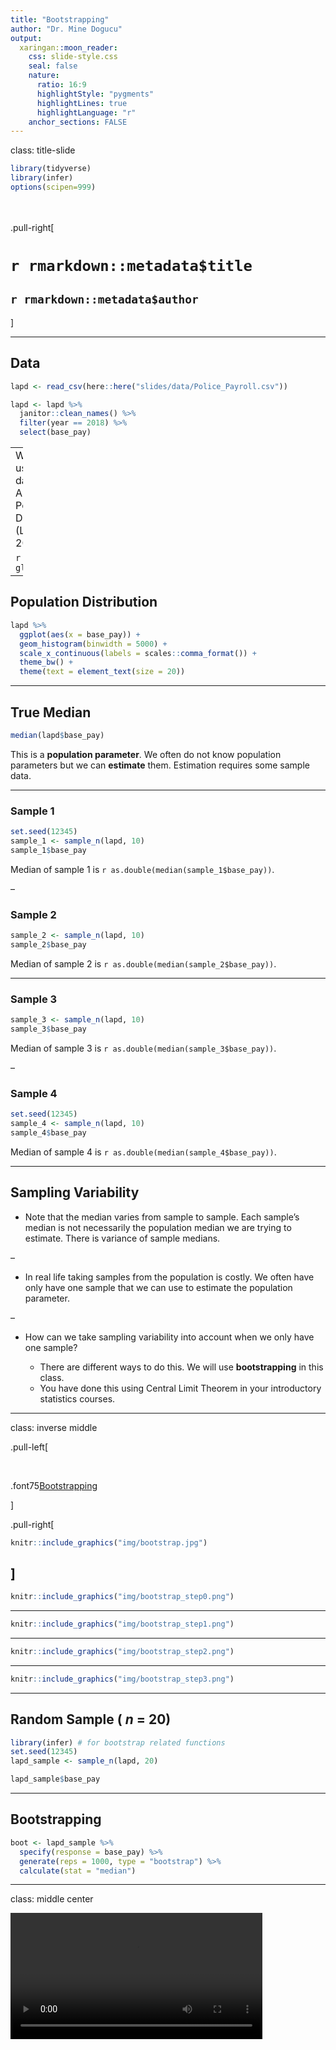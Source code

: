 ```yaml
---
title: "Bootstrapping"
author: "Dr. Mine Dogucu"
output: 
  xaringan::moon_reader:
    css: slide-style.css
    seal: false
    nature:
      ratio: 16:9
      highlightStyle: "pygments"
      highlightLines: true
      highlightLanguage: "r"
    anchor_sections: FALSE
---
```


class: title-slide

```r
library(tidyverse)
library(infer)
options(scipen=999)

```


<br>
<br>
.pull-right[ 

# `r rmarkdown::metadata$title`
## `r rmarkdown::metadata$author`
]

---

## Data

```r
lapd <- read_csv(here::here("slides/data/Police_Payroll.csv"))
```


```r
lapd <- lapd %>% 
  janitor::clean_names() %>% 
  filter(year == 2018) %>% 
  select(base_pay)
```

--
We will be using payroll data from Los Angeles Police Department (LAPD) from 2018.


```r
glimpse(lapd)   
```

---

## Population Distribution


```r
lapd %>% 
  ggplot(aes(x = base_pay)) +
  geom_histogram(binwidth = 5000) +
  scale_x_continuous(labels = scales::comma_format()) +
  theme_bw() +
  theme(text = element_text(size = 20)) 
```

---

## True Median

```r
median(lapd$base_pay)
```
This is a **population parameter**. We often do not know population parameters but we can **estimate** them. Estimation requires some sample data.

---

### Sample 1


```r
set.seed(12345)
sample_1 <- sample_n(lapd, 10)
sample_1$base_pay
```

Median of sample 1 is `r as.double(median(sample_1$base_pay))`.

--

### Sample 2


```r

sample_2 <- sample_n(lapd, 10)
sample_2$base_pay
```

Median of sample 2 is `r as.double(median(sample_2$base_pay))`.

---

### Sample 3


```r

sample_3 <- sample_n(lapd, 10)
sample_3$base_pay
```

Median of sample 3 is `r as.double(median(sample_3$base_pay))`.

--

### Sample 4


```r
set.seed(12345)
sample_4 <- sample_n(lapd, 10)
sample_4$base_pay
```

Median of sample 4 is `r as.double(median(sample_4$base_pay))`.


---

## Sampling Variability

- Note that the median varies from sample to sample. Each sample's median is not necessarily the population median we are trying to estimate. There is variance of sample medians. 

--

- In real life taking samples from the population is costly. We often have only have one sample that we can use to estimate the population parameter.

--

- How can we take sampling variability into account when we only have one sample?

    - There are different ways to do this. We will use **bootstrapping** in this class.
    - You have done this using Central Limit Theorem in your introductory statistics courses. 

---

class: inverse middle

.pull-left[

<br>

.font75[Bootstrapping]

]

.pull-right[
```r
knitr::include_graphics("img/bootstrap.jpg")
```
]
---



```r
knitr::include_graphics("img/bootstrap_step0.png")
```

---

```r
knitr::include_graphics("img/bootstrap_step1.png")
```

---

```r
knitr::include_graphics("img/bootstrap_step2.png")
```

---


```r
knitr::include_graphics("img/bootstrap_step3.png")
```

---

## Random Sample ( $n$ = 20)



```r
library(infer) # for bootstrap related functions
set.seed(12345)
lapd_sample <- sample_n(lapd, 20)

lapd_sample$base_pay
```


---

## Bootstrapping


```r
boot <- lapd_sample %>% 
  specify(response = base_pay) %>% 
  generate(reps = 1000, type = "bootstrap") %>% 
  calculate(stat = "median")
```

---

class: middle center 

<video width="80%" align = "center" controls>
  <source src="screencast/7-infer-bootstrap.mp4" type="video/mp4">
</video>
---

```r
visualize(boot) +
  scale_x_continuous(labels = scales::comma_format()) +
  theme_bw() +
  theme(text = element_text(size = 20)) 
```

---

## 95% Confidence Interval

We can construct the 95% confidence interval by calculating the 2.5th and 97.5th percentiles of the bootstrap distribution.

```r
boot %>% 
  summarize(lower_bound = quantile(stat, 0.025),
            upper_bound = quantile(stat, 0.975))
```

This confidence interval captures the true median (97600.66).

---

```r
ci <-
  boot %>% 
  summarize(lower_bound = quantile(stat, 0.025),
            upper_bound = quantile(stat, 0.975))

lower_bound <- 
  boot %>% 
  summarize(lower_bound = quantile(stat, 0.025)) %>%
  pull()
upper_bound <- 
  boot %>% 
  summarize(upper_bound = quantile(stat, 0.975)) %>%
  pull()

```


## Interpretation of Confidence Intervals

.font50[`r fontawesome::fa("exclamation-triangle", fill = "black")`] Calculating a confidence interval does not guarantee that we will capture the true value of population parameter in the interval. 

--

If we were to take considerable large number of samples (we only had one sample) and construct 95% confidence intervals for each of the samples we would expect about 95% of the confidence intervals to capture the the true value of population parameter in the interval.


---

class: middle

## Reminders

- Sample statistics $\neq$ population parameter.

--

- Different samples can have different statistics, thus there is sampling variability.

--

- We have constructed a confidence interval to infer about a median but we could do this for mean, proportion, difference between two group means etc. 



